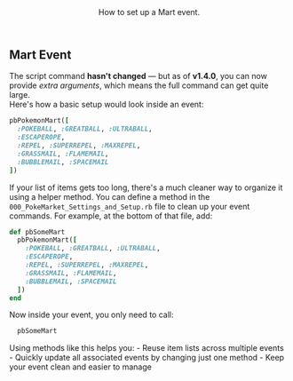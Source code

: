 <Header title="Mart Event Setup">
  How to set up a Mart event.
</Header>

## Mart Event
The script command **<Gn>hasn't changed</Gn>** — but as of **<Gn>v1.4.0</Gn>**, you can now provide *extra arguments*, which means the full command can get quite large.
<br/>
Here's how a basic setup would look inside an event:
<br/>
```ruby
pbPokemonMart([
  :POKEBALL, :GREATBALL, :ULTRABALL,
  :ESCAPEROPE, 
  :REPEL, :SUPERREPEL, :MAXREPEL, 
  :GRASSMAIL, :FLAMEMAIL, 
  :BUBBLEMAIL, :SPACEMAIL
])
```
<ImageWithCaption src="/images/documentation/poke-market/Default Mart Event.png" caption="Default Mart Event"/>

If your list of items gets too long, there's a much cleaner way to organize it using a helper method.
<Callout type="hint">
  You can define a method in the `000_PokeMarket_Settings_and_Setup.rb` file to clean up your event commands.
</Callout>
For example, at the bottom of that file, add:
<br/>
```ruby 
def pbSomeMart
  pbPokemonMart([
    :POKEBALL, :GREATBALL, :ULTRABALL,
    :ESCAPEROPE,
    :REPEL, :SUPERREPEL, :MAXREPEL,
    :GRASSMAIL, :FLAMEMAIL,
    :BUBBLEMAIL, :SPACEMAIL 
  ])
end
```
Now inside your event, you only need to call:
```ruby
  pbSomeMart
```
<Callout type="hint">
  Using methods like this helps you:
    - <Gn>Reuse item lists</Gn> across multiple events
    - <Gn>Quickly update</Gn> all associated events by changing just one method 
    - <Gn>Keep your event clean</Gn> and easier to manage 
</Callout>
<ImageWithCaption src="/images/documentation/poke-market/Shorter Mart Event.png" caption="Shorter Mart Event"/>